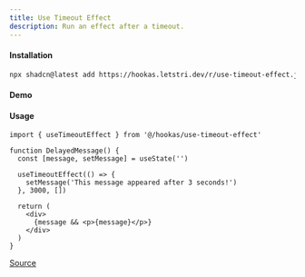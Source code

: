 ```yaml
---
title: Use Timeout Effect
description: Run an effect after a timeout.
---
```


#### Installation

```bash
npx shadcn@latest add https://hookas.letstri.dev/r/use-timeout-effect.json
```

#### Demo


<TimeoutEffectDemo />

#### Usage

```tsx
import { useTimeoutEffect } from '@/hookas/use-timeout-effect'

function DelayedMessage() {
  const [message, setMessage] = useState('')

  useTimeoutEffect(() => {
    setMessage('This message appeared after 3 seconds!')
  }, 3000, [])

  return (
    <div>
      {message && <p>{message}</p>}
    </div>
  )
}
```

[Source](https://github.com/letstri/hookas/blob/main/registry/hooks/use-timeout-effect.ts)
